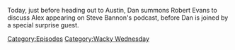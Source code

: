 {{DEFAULTSORT:
    #_EPISODE_0705:The Knowledge Fight Battle Kitchen
}}{{Episode
    | title           = The Knowledge Fight Battle Kitchen
    | caption         = [https://knowledgefight.libsyn.com/705-the-knowledge-fight-battle-kitchen Listen to this episode on Libsyn]
    | episodeNumber   = 705
    | length          = 01:20:56
    | airDate         = July 24, 2022
    | episodeType     = [[:Category:Wacky Wednesday|Wacky Wednesday]]
    | previousEpisode = [[704: 9/11, Part 2]]
    | nextEpisode     = [[706: Photobombing And Sweating]]
}}

{{Stub}}

Today, just before heading out to Austin, Dan summons Robert Evans to discuss Alex appearing on Steve Bannon's podcast, before Dan is joined by a special surprise guest.

[[Category:Episodes]]
[[Category:Wacky Wednesday]]